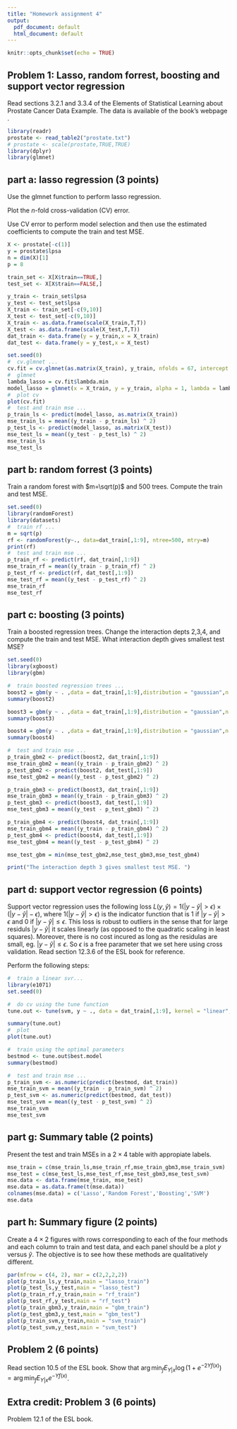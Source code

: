 ```yaml
---
title: "Homework assignment 4"
output:
  pdf_document: default
  html_document: default
---
```


```r
knitr::opts_chunk$set(echo = TRUE)
```

## Problem 1: Lasso, random forrest, boosting and support vector regression
Read sections 3.2.1 and 3.3.4 of the Elements of Statistical Learning about Prostate Cancer Data Example. The data is available of the book's webpage \url{https://hastie.su.domains/ElemStatLearn/}. 

```r
library(readr)
prostate <- read_table2("prostate.txt")
# prostate <- scale(prostate,TRUE,TRUE)
library(dplyr)
library(glmnet)
```

## part a: lasso regression (3 points)
Use the glmnet function  to perform lasso regression. 

Plot the $n$-fold cross-validation (CV) error.

Use CV error to perform model selection and then use the estimated coefficients to compute the train and test MSE. 

```r
X <- prostate[-c(1)]
y = prostate$lpsa
n = dim(X)[1]
p = 8  

train_set <- X[X$train==TRUE,]
test_set <- X[X$train==FALSE,]

y_train <- train_set$lpsa
y_test <- test_set$lpsa
X_train <- train_set[-c(9,10)]
X_test <- test_set[-c(9,10)]
X_train <- as.data.frame(scale(X_train,T,T))
X_test <- as.data.frame(scale(X_test,T,T))
dat_train <- data.frame(y = y_train,x = X_train)
dat_test <- data.frame(y = y_test,x = X_test)
```

```r
set.seed(0)
#  cv.glmnet ...
cv.fit = cv.glmnet(as.matrix(X_train), y_train, nfolds = 67, intercept = T , alpha = 1)
#  glmnet
lambda_lasso = cv.fit$lambda.min
model_lasso = glmnet(x = X_train, y = y_train, alpha = 1, lambda = lambda_lasso)
#  plot cv
plot(cv.fit)
#  test and train mse ...
p_train_ls <- predict(model_lasso, as.matrix(X_train))
mse_train_ls = mean((y_train - p_train_ls) ^ 2)
p_test_ls <- predict(model_lasso, as.matrix(X_test))
mse_test_ls = mean((y_test - p_test_ls) ^ 2)
mse_train_ls
mse_test_ls
```

## part b: random forrest (3 points)
Train a random forest with $m=\sqrt(p)$ and 500 trees. Compute the train and test MSE. 

```r
set.seed(0)
library(randomForest)
library(datasets)
#  train rf ...
m = sqrt(p)
rf <- randomForest(y~., data=dat_train[,1:9], ntree=500, mtry=m) 
print(rf)
#  test and train mse ...
p_train_rf <- predict(rf, dat_train[,1:9])
mse_train_rf = mean((y_train - p_train_rf) ^ 2)
p_test_rf <- predict(rf, dat_test[,1:9])
mse_test_rf = mean((y_test - p_test_rf) ^ 2)
mse_train_rf
mse_test_rf
```

## part c: boosting (3 points)
Train a boosted regression trees. Change the interaction depts 2,3,4, and compute the train and test MSE. What interaction depth gives smallest test MSE?

```r
set.seed(0)
library(xgboost)
library(gbm)

#  train boosted regression trees ...
boost2 = gbm(y ~ . ,data = dat_train[,1:9],distribution = "gaussian",n.trees = 100, interaction.depth = 2)
summary(boost2)

boost3 = gbm(y ~ . ,data = dat_train[,1:9],distribution = "gaussian",n.trees = 100, interaction.depth = 3)
summary(boost3)

boost4 = gbm(y ~ . ,data = dat_train[,1:9],distribution = "gaussian",n.trees = 100, interaction.depth = 4)
summary(boost4)

#  test and train mse ...
p_train_gbm2 <- predict(boost2, dat_train[,1:9])
mse_train_gbm2 = mean((y_train - p_train_gbm2) ^ 2)
p_test_gbm2 <- predict(boost2, dat_test[,1:9])
mse_test_gbm2 = mean((y_test - p_test_gbm2) ^ 2)

p_train_gbm3 <- predict(boost3, dat_train[,1:9])
mse_train_gbm3 = mean((y_train - p_train_gbm3) ^ 2)
p_test_gbm3 <- predict(boost3, dat_test[,1:9])
mse_test_gbm3 = mean((y_test - p_test_gbm3) ^ 2)

p_train_gbm4 <- predict(boost4, dat_train[,1:9])
mse_train_gbm4 = mean((y_train - p_train_gbm4) ^ 2)
p_test_gbm4 <- predict(boost4, dat_test[,1:9])
mse_test_gbm4 = mean((y_test - p_test_gbm4) ^ 2)

mse_test_gbm = min(mse_test_gbm2,mse_test_gbm3,mse_test_gbm4)

print("The interaction depth 3 gives smallest test MSE. ")
```

## part d: support vector regression (6 points)
Support vector regression uses the following loss $L(y,\hat y) = 1(|y-\hat y| > \epsilon) \times (|y-\hat y| - \epsilon)$, where $1(|y-\hat y| > \epsilon)$ is the indicator function that is 1 if $|y-\hat y| > \epsilon$ and 0 if $|y-\hat y| \leq \epsilon$. This loss is robust to outliers in the sense that for large residuls $|y-\hat y|$ it scales linearly (as opposed to the quadratic scaling in least squares). Moreover, there is no cost incured as long as the residulas are small, eg. $|y-\hat y| \leq \epsilon$. So $\epsilon$ is a free parameter that we set here using cross validation. Read section 12.3.6 of the ESL book for reference.

Perform the following steps:
\begin{itemize}
\item Use a linear kernel. 
\item Perform cross validation on a grid of values $\epsilon=0.1, 0.2, \cdots, 1$ and cost$=0.1, 0.5, 1, 5, 10, 50, 100$ values ....
\item What is the loss used in the cross validation (CV)?
\item Plot the cross validation heat map.
\item Train a linear kernel support vector regression using the optimal parameters selected using CV.
\item Compute the train and test error.
\end{itemize}

```r
#  train a linear svr...
library(e1071)
set.seed(0)

#  do cv using the tune function
tune.out <- tune(svm, y ~ ., data = dat_train[,1:9], kernel = "linear", ranges = list(cost = c(0.1, 0.5, 1, 5, 10, 50, 100), epsilon = seq(from = 0.1, to = 1, by = 0.1)))

summary(tune.out)
#  plot 
plot(tune.out)

#  train using the optimal parameters
bestmod <- tune.out$best.model
summary(bestmod)

#  test and train mse ...
p_train_svm <- as.numeric(predict(bestmod, dat_train))
mse_train_svm = mean((y_train - p_train_svm) ^ 2)
p_test_svm <- as.numeric(predict(bestmod, dat_test))
mse_test_svm = mean((y_test - p_test_svm) ^ 2)
mse_train_svm
mse_test_svm

```

## part g: Summary table (2 points)
Present the test and train MSEs in a $2 \times 4$ table with appropiate labels.
```r
mse_train = c(mse_train_ls,mse_train_rf,mse_train_gbm3,mse_train_svm)
mse_test = c(mse_test_ls,mse_test_rf,mse_test_gbm3,mse_test_svm)
mse.data <- data.frame(mse_train, mse_test)
mse.data = as.data.frame(t(mse.data))
colnames(mse.data) = c('Lasso','Random Forest','Boosting','SVM')
mse.data
```

## part h: Summary figure (2 points)
Create a $4 \times 2$ figures with rows corresponding to each of the four methods and each column to train and test data, and each panel should be a plot $y$ versus $\hat y$. The objective is to see how these methods are qualitatively different.
```r
par(mfrow = c(4, 2), mar = c(2,2,2,2))  
plot(p_train_ls,y_train,main = "lasso_train")
plot(p_test_ls,y_test,main = "lasso_test")
plot(p_train_rf,y_train,main = "rf_train")
plot(p_test_rf,y_test,main = "rf_test")
plot(p_train_gbm3,y_train,main = "gbm_train")
plot(p_test_gbm3,y_test,main = "gbm_test")
plot(p_train_svm,y_train,main = "svm_train")
plot(p_test_svm,y_test,main = "svm_test")

```

## Problem 2 (6 points)
Read section 10.5 of the ESL book. Show that $\arg \min_f E_{Y|x} \log(1+ e^{-2Y f(x)}) = \arg \min_f E_{Y|x} e^{-Y f(x)}$.

## Extra credit: Problem 3 (6 points)
Problem 12.1 of the ESL book.

